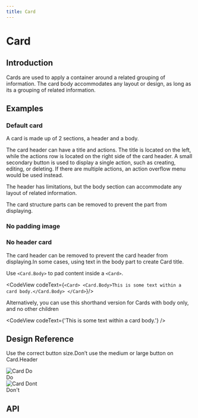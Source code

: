 ```yaml
---
title: Card
---
```





# Card

## Introduction

Cards are used to apply a container around a related grouping of information. The card body accommodates any layout or design, as long as its a grouping of related information.

## Examples

### Default card

A card is made up of 2 sections, a header and a body.

The card header can have a title and actions. The title is located on the left, while the actions row is located on the right side of the card header. A small secondary button is used to display a single action, such as creating, editing, or deleting. If there are multiple actions, an action overflow menu would be used instead.

The header has limitations, but the body section can accommodate any layout of related information.

The card structure parts can be removed to prevent the part from displaying.

<CodeView codeText={defaultCard} />

<CodeView codeText={dropdownCard} />

### No padding image

<CodeView codeText={imageCard} />

### No header card
The card header can be removed to prevent the card header from displaying.In some cases, using text in the body part to create Card title.

Use `<Card.Body>` to pad content inside a `<Card>`.

<CodeView codeText={`<Card>
  <Card.Body>This is some text within a card body.</Card.Body>
</Card>`}/>

Alternatively, you can use this shorthand version for Cards with body only, and no other children

<CodeView codeText={'<Card body>This is some text within a card body.</Card>'} />

## Design Reference

Use the correct button size.Don’t use the medium or large button on Card.Header

<div className="Grid u-marginBottomLarge">
  <div className="u-sizeFull md:u-size1of2">
    <img
      className="u-maxWidthFull"
      src={CardStructureDo1}
      srcSet={`${CardStructureDo2} 2x`}
      alt="Card Do"
    />
    <div className="u-borderBottom u-borderLarge u-borderPositive u-marginTopSmall" />
    <div className="u-textPositive">Do</div>
  </div>
  <div className="u-sizeFull md:u-size1of2">
    <img
      className="u-maxWidthFull"
      src={CardStructureDont1}
      srcSet={`${CardStructureDont2} 2x`}
      alt="Card Dont"
    />
    <div className="u-borderBottom u-borderLarge u-borderNegative u-marginTopSmall" />
    <div className="u-textNegative">Don't</div>
  </div>
</div>

## API

<ComponentApi name="Card" importName="Card" />
